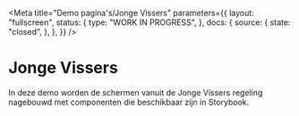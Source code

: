 
<Meta
  title="Demo pagina's/Jonge Vissers"
  parameters={{
    layout: "fullscreen",
    status: {
      type: "WORK IN PROGRESS",
    },
    docs: {
      source: {
        state: "closed",
      },
    },
  }}
/>

# Jonge Vissers

In deze demo worden de schermen vanuit de Jonge Vissers regeling nagebouwd met componenten die beschikbaar zijn in Storybook.

<Canvas>
  <Story name="Controleer uw gegevens">
    <ControleerGegevens />
  </Story>
</Canvas>

<Canvas>
  <Story name="Correspondentie">
    <Correspondentie />
  </Story>
</Canvas>

<Canvas>
  <Story name="Datum">
    <Datum />
  </Story>
</Canvas>

<Canvas>
  <Story name="Project">
    <Project />
  </Story>
</Canvas>

<Canvas>
  <Story name="Kosten">
    <Kosten />
  </Story>
</Canvas>

<Canvas>
  <Story name="Kosten opvoeren">
    <KostenOpvoeren />
  </Story>
</Canvas>

<Canvas>
  <Story name="Bijlagen">
    <Bijlagen />
  </Story>
</Canvas>

<Canvas>
  <Story name="Samenvatting">
    <Samenvatting />
  </Story>
</Canvas>

<Canvas>
  <Story name="Ondertekening">
    <Ondertekening />
  </Story>
</Canvas>

<Canvas>
  <Story name="Bevestiging">
    <Bevestiging />
  </Story>
</Canvas>

